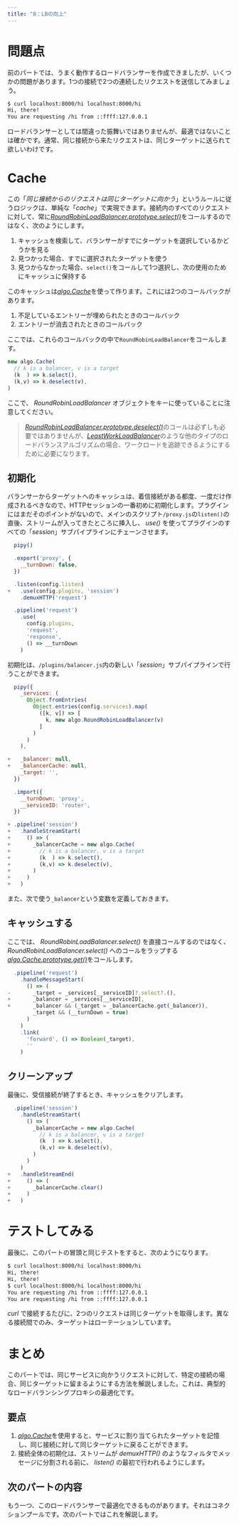 ```yaml
---
title: "8：LBの向上"
---
```


# 問題点

前のパートでは、うまく動作するロードバランサーを作成できましたが、いくつかの問題があります。1つの接続で2つの連続したリクエストを送信してみましょう。

``` sh
$ curl localhost:8000/hi localhost:8000/hi
Hi, there!
You are requesting /hi from ::ffff:127.0.0.1
```

ロードバランサーとしては間違った振舞いではありませんが、最適ではないことは確かです。通常、同じ接続から来たリクエストは、同じターゲットに送られて欲しいわけです。

# Cache

この「_同じ接続からのリクエストは同じターゲットに向かう_」というルールに従うロジックは、単純な「_cache_」で実現できます。接続内のすべてのリクエストに対して、常に[_RoundRobinLoadBalancer.prototype.select()_](/reference/algo/RoundRobinLoadBalancer/select)をコールするのではなく、次のようにします。

1.	キャッシュを検索して、バランサーがすでにターゲットを選択しているかどうかを見る
2.	見つかった場合、すでに選択されたターゲットを使う
3.	見つからなかった場合、`select()`をコールして1つ選択し、次の使用のためにキャッシュに保持する

このキャッシュは[_algo.Cache_](/reference/algo/Cache)を使って作ります。これには2つのコールバックがあります。

1.	不足しているエントリーが埋められたときのコールバック
2.	エントリーが消去されたときのコールバック

ここでは、これらのコールバックの中で`RoundRobinLoadBalancer`をコールします。

``` js
new algo.Cache(
  // k is a balancer, v is a target
  (k  ) => k.select(),
  (k,v) => k.deselect(v),
)
```

ここで、 _RoundRobinLoadBalancer_ オブジェクトをキーに使っていることに注意してください。

> [_RoundRobinLoadBalancer.prototype.deselect()_](/reference/algo/RoundRobinLoadBalancer/deselect)のコールは必ずしも必要ではありませんが、[_LeastWorkLoadBalancer_](/reference/algo/LeastWorkLoadBalancer)のような他のタイプのロードバランスアルゴリズムの場合、ワークロードを追跡できるようにするために必要になります。 

## 初期化

バランサーからターゲットへのキャッシュは、着信接続がある都度、一度だけ作成されるべきなので、HTTPセッションの一番初めに初期化します。プラグインにはまだそのポイントがないので、メインのスクリプト`/proxy.js`の`listen()`の直後、ストリームが入ってきたところに挿入し、 _use()_ を使ってプラグインのすべての「_session_」サブパイプラインにチェーンさせます。

``` js
  pipy()

  .export('proxy', {
    __turnDown: false,
  })

  .listen(config.listen)
+   .use(config.plugins, 'session')
    .demuxHTTP('request')

  .pipeline('request')
    .use(
      config.plugins,
      'request',
      'response',
      () => __turnDown
    )
```

初期化は、`/plugins/balancer.js`内の新しい「_session_」サブパイプラインで行うことができます。

``` js
  pipy({
    _services: (
      Object.fromEntries(
        Object.entries(config.services).map(
          ([k, v]) => [
            k, new algo.RoundRobinLoadBalancer(v)
          ]
        )
      )
    ),

+   _balancer: null,
+   _balancerCache: null,
    _target: '',
  })

  .import({
    __turnDown: 'proxy',
    __serviceID: 'router',
  })

+ .pipeline('session')
+   .handleStreamStart(
+     () => (
+       _balancerCache = new algo.Cache(
+         // k is a balancer, v is a target
+         (k  ) => k.select(),
+         (k,v) => k.deselect(v),
+       )
+     )
+   )
```

また、次で使う`_balancer`という変数を定義しておきます。 

## キャッシュする

ここでは、 _RoundRobinLoadBalancer.select()_ を直接コールするのではなく、 _RoundRobinLoadBalancer.select()_ へのコールをラップする[_algo.Cache.prototype.get()_](/reference/algo/Cache/get)をコールします。

``` js
  .pipeline('request')
    .handleMessageStart(
      () => (
-       _target = _services[__serviceID]?.select?.(),
+       _balancer = _services[__serviceID],
+       _balancer && (_target = _balancerCache.get(_balancer)),
        _target && (__turnDown = true)
      )
    )
    .link(
      'forward', () => Boolean(_target),
      ''
    )
```

## クリーンアップ

最後に、受信接続が終了するとき、キャッシュをクリアします。

``` js
  .pipeline('session')
    .handleStreamStart(
      () => (
        _balancerCache = new algo.Cache(
          // k is a balancer, v is a target
          (k  ) => k.select(),
          (k,v) => k.deselect(v),
        )
      )
    )
+   .handleStreamEnd(
+     () => (
+       _balancerCache.clear()
+     )
+   )
```

# テストしてみる

最後に、このパートの冒頭と同じテストをすると、次のようになります。

``` sh
$ curl localhost:8000/hi localhost:8000/hi
Hi, there!
Hi, there!
$ curl localhost:8000/hi localhost:8000/hi
You are requesting /hi from ::ffff:127.0.0.1
You are requesting /hi from ::ffff:127.0.0.1
```

_curl_ で接続するたびに、2つのリクエストは同じターゲットを取得します。異なる接続間でのみ、ターゲットはローテーションしています。

# まとめ

このパートでは、同じサービスに向かうリクエストに対して、特定の接続の場合、同じターゲットに留まるようにする方法を解説しました。これは、典型的なロードバランシングプロキシの最適化です。

## 要点

1.	[_algo.Cache_](/reference/algo/Cache)を使用すると、サービスに割り当てられたターゲットを記憶し、同じ接続に対して同じターゲットに戻ることができます。
2.	接続全体の初期化は、ストリームが _demuxHTTP()_ のようなフィルタでメッセージに分割される前に、 _listen()_ の最初で行われるようにします。

## 次のパートの内容

もう一つ、このロードバランサーで最適化できるものがあります。それはコネクションプールです。次のパートではこれを解説します。


